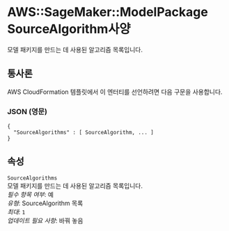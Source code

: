 # AWS::SageMaker::ModelPackage SourceAlgorithm사양

모델 패키지를 만드는 데 사용된 알고리즘 목록입니다.

## 통사론

AWS CloudFormation 템플릿에서 이 엔터티를 선언하려면 다음 구문을 사용합니다.

### JSON (영문)

```
{
  "SourceAlgorithms" : [ SourceAlgorithm, ... ]
}
```

## 속성

`SourceAlgorithms`  
모델 패키지를 만드는 데 사용된 알고리즘 목록입니다.  
_필수 항목 여부_: 예  
_유형_: SourceAlgorithm 목록  
_최대_: `1`  
_업데이트 필요 사항_: 바꿔 놓음

